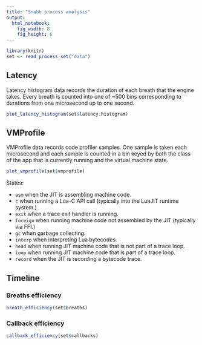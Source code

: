 ```yaml
---
title: "Snabb process analysis"
output:
  html_notebook:
    fig_width: 8
    fig_height: 6
---
```


```r
library(knitr)
set <- read_process_set("data")
```

## Latency

Latency histogram data records the duration of each breath that the engine takes. Every breath is counted into one of ~500 bins corresponding to durations from one microsecond up to one second.

```r
plot_latency_histogram(set$latency.histogram)
```

## VMProfile

VMProfile data records code profiler samples. One sample is taken each microsecond and each sample is counted in a bin keyed by both the class of the app that is currently running and the virtual machine state.

```r
plot_vmprofile(set$vmprofile)
```

States:

- `asm` when the JIT is assembling machine code.
- `c` when running a Lua-C API call (typically into the LuaJIT runtime system.)
- `exit` when a trace exit handler is running.
- `foreign` when running machine code not assembled by the JIT (typically via FFI.)
- `gc` when garbage collecting.
- `interp` when interpreting Lua bytecodes.
- `head` when running JIT machine code that is not part of a trace loop.
- `loop` when running JIT machine code that is part of a trace loop.
- `record` when the JIT is recording a bytecode trace.


## Timeline

### Breaths efficiency

```r
breath_efficiency(set$breaths)
```

### Callback efficiency

```r
callback_efficiency(set$callbacks)
```

